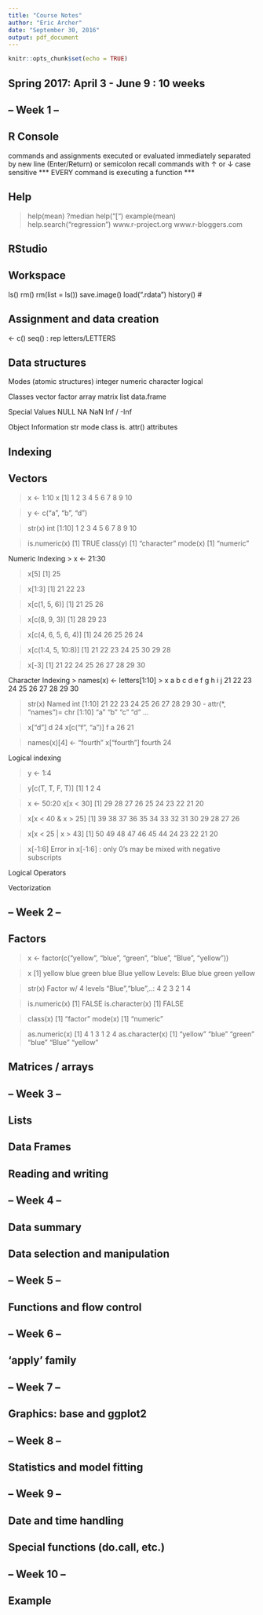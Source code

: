 ```yaml
---
title: "Course Notes"
author: "Eric Archer"
date: "September 30, 2016"
output: pdf_document
---
```


```r
knitr::opts_chunk$set(echo = TRUE)
```

## Spring 2017: April 3 - June 9 : 10 weeks


## -- Week 1 --

## R Console

commands and assignments executed or evaluated immediately
separated by new line (Enter/Return) or semicolon
recall commands with ↑ or ↓
case sensitive
*** EVERY command is executing a function ***


## Help

> help(mean)
> ?median
> help(“[“) 
> example(mean)
> help.search(“regression”)
www.r-project.org
www.r-bloggers.com

## RStudio




## Workspace

ls()
rm()
rm(list = ls())
save.image()
load(".rdata")
history()
#

## Assignment and data creation

<-
c()
seq()
:
rep
letters/LETTERS


## Data structures

Modes (atomic structures)
integer
numeric
character
logical

Classes
vector
factor
array
matrix
list
data.frame

Special Values
NULL
NA
NaN
Inf / -Inf

Object Information
str
mode
class
is.<class>
attr()
attributes


## Indexing



## Vectors

> x <- 1:10
> x
 [1]  1  2  3  4  5  6  7  8  9 10

> y <- c("a", "b", "d")

> str(x)
 int [1:10] 1 2 3 4 5 6 7 8 9 10

> is.numeric(x)
[1] TRUE
> class(y)
[1] "character"
> mode(x)
[1] "numeric"


Numeric Indexing
> x <- 21:30

> x[5]
[1] 25

> x[1:3]
[1] 21 22 23

> x[c(1, 5, 6)]
[1] 21 25 26

> x[c(8, 9, 3)]
[1] 28 29 23

> x[c(4, 6, 5, 6, 4)]
[1] 24 26 25 26 24

> x[c(1:4, 5, 10:8)]
[1] 21 22 23 24 25 30 29 28

> x[-3]
[1] 21 22 24 25 26 27 28 29 30


Character Indexing
> names(x) <- letters[1:10]
> x
 a  b  c  d  e  f  g  h  i  j 
21 22 23 24 25 26 27 28 29 30 

> str(x)
 Named int [1:10] 21 22 23 24 25 26 27 28 29 30
 - attr(*, "names")= chr [1:10] "a" "b" "c" "d" ...

> x["d"]
 d 
24 
> x[c("f", "a")]
 f  a 
26 21 

> names(x)[4] <- "fourth"
> x["fourth"]
fourth 
    24 


Logical indexing

> y <- 1:4

> y[c(T, T, F, T)]
[1] 1 2 4

> x <- 50:20
> x[x < 30]
 [1] 29 28 27 26 25 24 23 22 21 20

> x[x < 40 & x > 25]
 [1] 39 38 37 36 35 34 33 32 31 30 29 28 27 26

> x[x < 25 | x > 43]
 [1] 50 49 48 47 46 45 44 24 23 22 21 20

> x[-1:6]
Error in x[-1:6] : only 0's may be mixed with negative subscripts


Logical Operators


Vectorization



## -- Week 2 --

## Factors

> x <- factor(c("yellow", "blue", "green", "blue", "Blue", "yellow"))

> x
[1] yellow blue   green  blue   Blue   yellow
Levels: Blue blue green yellow

> str(x)
 Factor w/ 4 levels "Blue","blue",..: 4 2 3 2 1 4

> is.numeric(x)
[1] FALSE
> is.character(x)
[1] FALSE

> class(x)
[1] "factor"
> mode(x)
[1] "numeric”

> as.numeric(x)
[1] 4 1 3 1 2 4
> as.character(x)
[1] "yellow" "blue"   "green"  "blue"   "Blue"   "yellow"


## Matrices / arrays



## -- Week 3 -- 

## Lists

## Data Frames

## Reading and writing



## -- Week 4 --

## Data summary

## Data selection and manipulation



## -- Week 5 --

## Functions and flow control



## -- Week 6 --

## 'apply' family



## -- Week 7 --

## Graphics: base and ggplot2



## -- Week 8 --

## Statistics and model fitting



## -- Week 9 --

## Date and time handling

## Special functions (do.call, etc.)



## -- Week 10 --

## Example